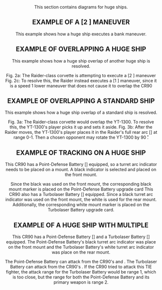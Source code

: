 <Header title="huge ships examples"/>

This section contains diagrams for huge ships.

## EXAMPLE OF A [2 <RightBank/>] MANEUVER

This example shows how a huge ship executes a bank maneuver.

<ImgCenter src="/images/HUGE_SHIPS_EXAMPLES_1A.webp" alt="Position tool (before)"/>
<TextCenter text="Fig. 1a: Position tool (before)"/>

<ImgCenter src="/images/HUGE_SHIPS_EXAMPLES_1B.webp" alt="Position tool (after)"/>
<TextCenter text="Fig. 1b Place ship (after)"/>

## EXAMPLE OF OVERLAPPING A HUGE SHIP
This example shows how a huge ship overlap of another huge ship is resolved.

<ImgCenter src="/images/HUGE_SHIPS_EXAMPLES_2A.webp" alt="Raider attempting maneuver"/>
<TextCenter>
    Fig. 2a: The Raider-class corvette is attempting to execute a [2 <RightBank/>] maneuver    
</TextCenter>

<ImgCenter src="/images/HUGE_SHIPS_EXAMPLES_2B.webp" alt="Raider overlap CR90"/>
<TextCenter text="ig. 2b: The Raider-class corvette would overlap the CR90 corvette."/>

<ImgCenter src="/images/HUGE_SHIPS_EXAMPLES_2C.webp" alt="Overlap resolved"/>
<TextCenter>
    Fig. 2c: To resolve this, the Raider instead executes a [1 <RightBank/>] maneuver, 
    since it is a speed 1 lower maneuver that does not cause it to overlap the CR90
</TextCenter>

## EXAMPLE OF OVERLAPPING A STANDARD SHIP

This example shows how a huge ship overlap of a standard ship is resolved.

<ImgCenter src="/images/HUGE_SHIPS_EXAMPLES_3A.webp" alt="Overlap resolved"/>
<TextCenter>
  Fig. 3a: The Raider-class corvette would overlap the YT-1300.
  To resolve this, the YT-1300's player picks it up and sets it aside.
</TextCenter>

<ImgCenter src="/images/HUGE_SHIPS_EXAMPLES_3B.webp" alt="Overlap resolved"/>
<TextCenter>
    Fig. 3b: After the Raider moves, the YT-1300's player places it in the
    Raider's full rear arc [<FullRearArc/>] at range 0-1. Then a chosen opponent may
    rotate the YT-1300 by 90 ̊.
</TextCenter>

## EXAMPLE OF TRACKING <SingleTurretArc/> ON A HUGE SHIP

This CR90 has a Point-Defense Battery [<Hardpoint/>] equipped, so a <DoubleTurretArc/> turret arc indicator needs
to be placed on a mount. A black indicator is selected and placed on the front mount.


<ImgCenter src="/images/HUGE_SHIPS_EXAMPLES_4A.webp" alt="Overlap resolved"/>
<TextCenter>
    Since the black <DoubleTurretArc/> was used on the front mount, the corresponding black <DoubleTurretArc/>
    mount marker is placed on the Point-Defense Battery upgrade card
</TextCenter>

<ImgCenter src="/images/HUGE_SHIPS_EXAMPLES_4B.webp" alt="Overlap resolved"/>
<TextCenter>
    This CR90 also has a Turbolaser Battery [<Hardpoint/>] equipped. Since a black turret arc
    indicator was used on the front mount, the white <SingleTurretArc/>
    is used for the rear mount.
</TextCenter>

<ImgCenter src="/images/HUGE_SHIPS_EXAMPLES_4C.webp" alt="Overlap resolved"/>

<TextCenter>
   Additionally, the corresponding white <SingleTurretArc/> mount marker is placed on the Turbolaser Battery upgrade card.
</TextCenter>

<ImgCenter src="/images/HUGE_SHIPS_EXAMPLES_4D.webp" alt="Overlap resolved"/>

## EXAMPLE OF A HUGE SHIP WITH MULTIPLE <SingleTurretArc/>

This CR90 has a Point-Defense Battery [<Hardpoint/>] and a Turbolaser Battery [<Hardpoint/>] equipped. The
Point-Defense Battery's black <DoubleTurretArc/> turret arc indicator was place on the front mount and
the Turbolaser Battery's white <SingleTurretArc/> turret arc indicator was place on the rear mount.

<ImgCenter src="/images/HUGE_SHIPS_EXAMPLES_5A.webp" alt="Overlap resolved"/>
<TextCenter>
    The Point-Defense Battery can attack from the CR90's <LeftArc/> and <RightArc/> . The Turbolaser Battery can attack from the CR90's <FrontArc/>.
</TextCenter>

<ImgCenter src="/images/HUGE_SHIPS_EXAMPLES_5B.webp" alt="Overlap resolved"/>
<TextCenter>
    If the CR90 tried to attack this TIE fighter, the attack range for the Turbolaser Battery
    would be range 1, which is too close, but the range for both the Point-Defense Battery
    and its primary weapon is range 2.
</TextCenter>